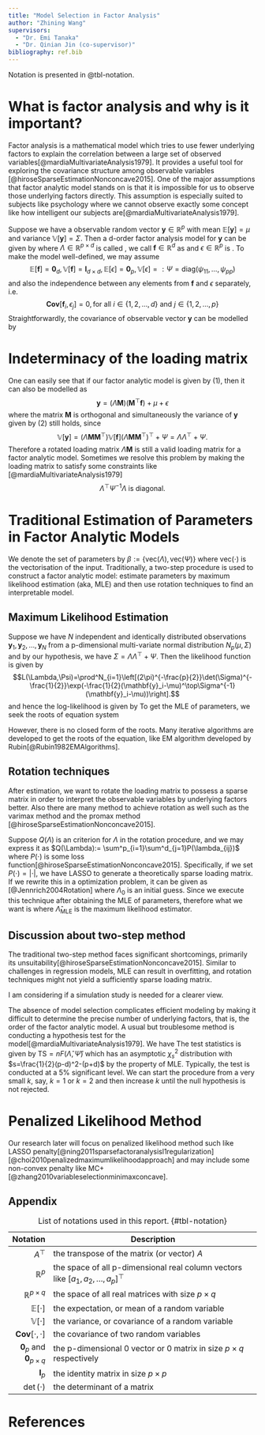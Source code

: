 ```yaml
---
title: "Model Selection in Factor Analysis"
author: "Zhining Wang"
supervisors:
  - "Dr. Emi Tanaka"
  - "Dr. Qinian Jin (co-supervisor)"
bibliography: ref.bib
---
```


Notation is presented in @tbl-notation.

# What is factor analysis and why is it important?

Factor analysis is a mathematical model which tries to use fewer
underlying factors to explain the correlation between a large set of
observed variables[@mardiaMultivariateAnalysis1979]. It provides a useful tool for
exploring the covariance structure among observable variables [@hiroseSparseEstimationNonconcave2015]. One of the major assumptions that factor analytic model stands on
is that it is impossible for us to observe those underlying factors
directly. This assumption is especially suited to subjects like
psychology where we cannot observe exactly some concept like how
intelligent our subjects are[@mardiaMultivariateAnalysis1979].

Suppose we have a observable random vector $\mathbf{y}\in \mathbb{R}^p$
with mean $\mathbb{E}[\mathbf{y}]=\mu$ and variance
$\mathbb{V}[\mathbf{y}]=\Sigma$. Then a d-order factor analysis model
for $\mathbf{y}$ can be given by \begin{equation}
\mathbf{y}=\Lambda \mathbf{f}+\mu+\epsilon,
\end{equation} where $\Lambda \in \mathbb{R}^{p \times d}$ is called
\emph{loading matrix}, we call $\mathbf{f} \in \mathbb{R}^{d}$ as
\emph{common vectors} and $\epsilon \in \mathbb{R}^{p}$ is
\emph{unique factors}. To make the model well-defined, we may assume
$$\mathbb{E}[\mathbf{f}]=\mathbf{0}_d, \mathbb{V}[\mathbf{f}]=\mathbf{I}_{d\times d}, \mathbb{E}[\epsilon]=\mathbf{0}_p, \mathbb{V}[\epsilon]=:\Psi=\text{diag}(\psi_{11},\dots,\psi_{pp})$$
and also the independence between any elements from $\mathbf{f}$ and
$\epsilon$ separately, i.e.
$$\mathbf{Cov}[\mathbf{f}_i,\epsilon_j]=0, \text{for all } i\in\{1,2,\dots,d\} \text{ and } j \in \{1,2,\dots,p\}$$
Straightforwardly, the covariance of observable vector $\mathbf{y}$ can
be modelled by\
\begin{equation}
\mathbb{V}[\mathbf{y}]=\Lambda\Lambda^\top+\Psi
\end{equation}

# Indeterminacy of the loading matrix

One can easily see that if our factor analytic model is given by (1),
then it can also be modelled as
$$\mathbf{y}=(\Lambda\mathbf{M})(\mathbf{M}^\top\mathbf{f}) +\mu+\epsilon$$
where the matrix $\mathbf{M}$ is orthogonal and simultaneously the
variance of $\mathbf{y}$ given by (2) still holds, since
$$\mathbb{V}[\mathbf{y}]=(\Lambda\mathbf{M}\mathbf{M}^\top)\mathbb{V}[\mathbf{f}](\Lambda\mathbf{M}\mathbf{M}^\top)^\top+\Psi=\Lambda\Lambda^\top+\Psi.$$
Therefore a rotated loading matrix $\Lambda\mathbf{M}$ is still a valid
loading matrix for a factor analytic model. Sometimes we resolve this problem by making the loading matrix to satisfy some constraints like [@mardiaMultivariateAnalysis1979]
$$\Lambda^\top \Psi^{-1} \Lambda \text{ is diagonal.}$$

# Traditional Estimation of Parameters in Factor Analytic Models 
We denote the set of parameters by $\beta := \{\text{vec}(\Lambda),\text{vec}(\Psi)\}$ where $\text{vec}(\cdot)$ is the vectorisation of the input.
Traditionally, a two-step procedure is used to construct a factor
analytic model: estimate parameters by maximum likelihood estimation
(aka, MLE) and then use rotation techniques to find an interpretable
model.  

## Maximum Likelihood Estimation 
Suppose we have $N$ independent and identically distributed observations
$\mathbf{y}_1,\mathbf{y}_2,\dots,\mathbf{y}_N$ from a p-dimensional
multi-variate normal distribution $N_p(\mu,\Sigma)$ and by our
hypothesis, we have $\Sigma=\Lambda\Lambda^\top+\Psi$. Then the likelihood
function is given by
$$L(\Lambda,\Psi)=\prod^N_{i=1}\left[(2\pi)^{-\frac{p}{2}}\det(\Sigma)^{-\frac{1}{2}}\exp(-\frac{1}{2}(\mathbf{y}_i-\mu)^\top\Sigma^{-1}(\mathbf{y}_i-\mu))\right].$$
and hence the log-likelihood is given by
\begin{align*}
l(\Lambda,\Psi)=& \sum^N_{i=2}[-\frac{p}{2}\log(2\pi)-\frac{1}{2}\log(\det(\Sigma))-\frac{1}{2}(\mathbf{y}_i-\mu)^\top\Sigma^{-1}(\mathbf{y}_i-\mu)]\\
&= -\frac{N}{2}[p\log(2\pi)+\log(\det(\Sigma))+\text{tr}(\Sigma^{-1}S)].
\end{align*}
To get the MLE of parameters, we seek the roots of equation system
\begin{cases}
\frac{\partial}{\partial \Lambda}l(\Lambda,\Psi)=0 \\
\frac{\partial}{\partial \Psi}l(\Lambda,\Psi)=0.
\end{cases}
However, there is no closed form of the roots. Many iterative algorithms are developed to get the roots of the equation, like EM algorithm developed by Rubin[@Rubin1982EMAlgorithms]. 


## Rotation techniques
After estimation, we want to rotate the loading matrix to possess a sparse matrix in order to interpret the observable variables by underlying factors better. Also there are many method to achieve rotation as well such as the varimax method and the promax method [@hiroseSparseEstimationNonconcave2015].

Suppose $Q(\Lambda)$ is an criterion for $\Lambda$ in the rotation procedure, and we may express it as $Q(\Lambda):= \sum^p_{i=1}\sum^d_{j=1}P(\lambda_{ij})$ where $P(\cdot)$ is some loss function[@hiroseSparseEstimationNonconcave2015]. Specifically, if we set $P(\cdot)=|\cdot|$, we have LASSO to generate a theoretically sparse loading matrix. If we rewrite this in a optimization problem, it can be given as [@Jennrich2004Rotation]
\begin{align*}
&\min_\Lambda \sum^p_{i=1}\sum^d_{j=1}P(\lambda_{ij})\\
&\text{subject to } \Lambda=\Lambda_0\mathbf{M} \text{ and } \mathbf{M}^\top\mathbf{M}=\mathbf{I}_d,
\end{align*}
where $\Lambda_0$ is an initial guess. Since we execute this technique after obtaining the MLE of parameters, therefore what we want is 
\begin{align*}
&\min_\Lambda \sum^p_{i=1}\sum^d_{j=1}P(\lambda_{ij})\\
&\text{subject to } \Lambda=\hat{\Lambda}_{\text{MLE}}\mathbf{M} \text{ and } \mathbf{M}^\top\mathbf{M}=\mathbf{I}_d,
\end{align*}
where $\hat{\Lambda}_{\text{MLE}}$ is the maximum likelihood estimator.

## Discussion about two-step method
The traditional two-step method faces significant shortcomings, primarily its unsuitability[@hiroseSparseEstimationNonconcave2015]. Similar to challenges in regression models, MLE can result in overfitting, and rotation techniques might not yield a sufficiently sparse loading matrix. 

I am considering if a simulation study is needed for a clearer view.

The absence of model selection complicates efficient modeling by making it difficult to determine the precise number of underlying factors, that is, the order of the factor analytic model. A usual but troublesome method is conducting a hypothesis test for the model[@mardiaMultivariateAnalysis1979]. We have
\begin{align*}
  &&&H_k: k \text{ common factors are sufficient to describe the data } \\
  \longleftrightarrow &&&H_a: \text{ Otherwise}.
\end{align*}
The test statistics is given by $\text{TS}=nF(\hat{\Lambda},\hat{\Psi})$ which has an asymptotic $\chi^2_s$ distribution with $s=\frac{1}{2}(p-d)^2-(p+d)$ by the property of MLE. Typically, the test is conducted at a $5\%$ significant level. We can start the procedure from a very small $k$, say, $k=1$ or $k=2$ and then increase $k$ until the null hypothesis is not rejected.



# Penalized Likelihood Method
Our research later will focus on penalized likelihood method such like LASSO penalty[@ning2011sparsefactoranalysisl1regularization] [@choi2010penalizedmaximumlikelihoodapproach] and may include some non-convex penalty like MC+[@zhang2010variableselectionminimaxconcave].





## Appendix


| Notation | Description |
| ---: | --------------------- |
| $A^\top$ | the transpose of the matrix (or vector) $A$ |
| $\mathbb{R}^{p}$ | the space of all p-dimensional real column vectors like $[a_1,a_2,\dots,a_p]^\top$ |
| $\mathbb{R}^{p\times q}$ | the space of all real matrices with size $p\times q$| 
| $\mathbb{E}[\cdot]$| the expectation, or mean of a random variable |
| $\mathbb{V}[\cdot]$ | the variance, or covariance of a random variable |
| $\mathbf{Cov}[\cdot , \cdot]$ | the covariance of two random variables |
| $\mathbf{0}_{p}$ and $\mathbf{0}_{p\times q}$ | the p-dimensional $0$ vector or $0$ matrix in size $p\times q$ respectively |
| $\mathbf{I}_p$ | the identity matrix in size $p\times p$ |
| $\det(\cdot)$ | the determinant of a matrix |

: List of notations used in this report. {#tbl-notation}


# References